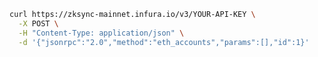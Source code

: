 
<Tabs>
  <TabItem value="cURL">

```bash
curl https://zksync-mainnet.infura.io/v3/YOUR-API-KEY \
  -X POST \
  -H "Content-Type: application/json" \
  -d '{"jsonrpc":"2.0","method":"eth_accounts","params":[],"id":1}'
```

  </TabItem>
</Tabs>

